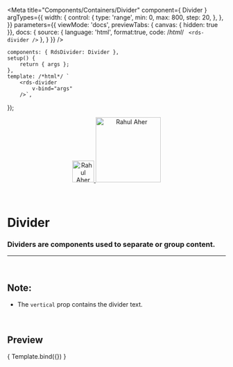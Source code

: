 
<Meta
	title="Components/Containers/Divider"
	component={ Divider }
	argTypes={{
		width: {
			control: {
				type: 'range',
				min: 0,
				max: 800,
				step: 20,
			},
		},
	}}
	parameters={{
		viewMode: 'docs',
		previewTabs: { canvas: { hidden: true }},
		docs: {
			source: {
				language: 'html',
				format:true,
				code: /*html*/ `
<rds-divider />`
			},
		}
	}}
/>

	components: { RdsDivider: Divider },
	setup() {
		return { args };
	},
	template: /*html*/ `
		<rds-divider
			v-bind="args" 
		/>`,
});

<div align="center" style={{display: 'flex'}}>
    <a href="https://rahulaher.netlify.app">
        <img src="https://rahulaher.netlify.app/img/logo/glyph-black-colored.svg" alt="Rahul Aher logo" width="50" />
        <img src="https://rahulaher.netlify.app/img/logo/word-black-colored.svg" alt="Rahul Aher" width="150" />
    </a>
    </a>
    </a>
</div>

<br />
<br />


# Divider

### Dividers are components used to separate or group content.
---
<br />

## Note:
- The `vertical` prop contains the divider text.

<br />

## Preview

<Canvas>
	<Story
		name="Divider"
		args={{
			width: 150,
		}}
	>
		{ Template.bind({}) }
	</Story>
</Canvas>

<ArgsTable story="Divider" />
